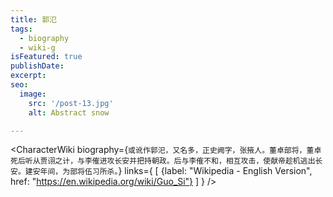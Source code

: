 ```yaml
---
title: 郭氾
tags:
  - biography
  - wiki-g
isFeatured: true
publishDate:
excerpt:
seo:
  image:
    src: '/post-13.jpg'
    alt: Abstract snow

---
```



<CharacterWiki
  biography={`或讹作郭汜，又名多，正史阙字，张掖人。董卓部将，董卓死后听从贾诩之计，与李傕进攻长安并把持朝政。后与李傕不和，相互攻击，使献帝趁机逃出长安。建安年间，为部将伍习所杀。`}
  links={
    [
      {label: "Wikipedia - English Version", href: "https://en.wikipedia.org/wiki/Guo_Si"}
    ]
  }
/>
